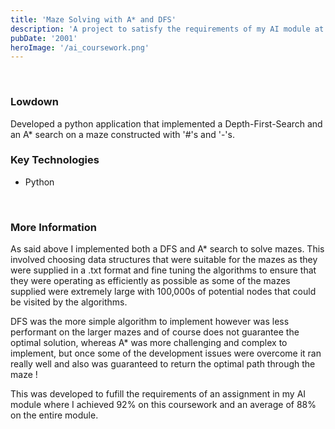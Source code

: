 ```yaml
---
title: 'Maze Solving with A* and DFS'
description: 'A project to satisfy the requirements of my AI module at University'
pubDate: '2001'
heroImage: '/ai_coursework.png'
---
```



<br/>

### Lowdown
Developed a python application that implemented a Depth-First-Search and an A* search on a maze constructed with '#'s and '-'s.

### Key Technologies
- Python

<br/>

### More Information
As said above I implemented both a DFS and A* search to solve mazes. This involved choosing data structures that were suitable for the mazes
as they were supplied in a .txt format and fine tuning the algorithms to ensure that they were operating as efficiently as possible as some of the mazes supplied
were extremely large with 100,000s of potential nodes that could be visited by the algorithms.

DFS was the more simple algorithm to implement however was less performant on the larger mazes and of course does not guarantee the optimal solution, whereas A*
was more challenging and complex to implement, but once some of the development issues were overcome it ran really well and also was guaranteed to return the optimal path
through the maze !

This was developed to fufill the requirements of an assignment in my AI module where I achieved 92% on this coursework and an average of 88% on the entire module.
